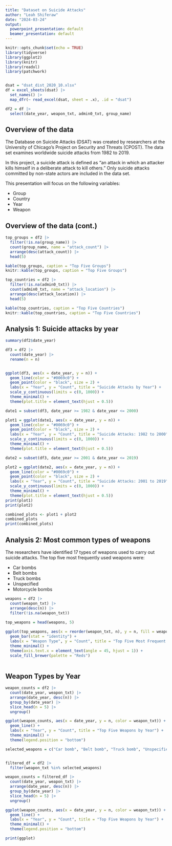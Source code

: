```yaml
---
title: "Dataset on Suicide Attacks"
author: "Leah Shiferaw"
date: "2024-03-24"
output:
  powerpoint_presentation: default
  beamer_presentation: default
---
```



```r

knitr::opts_chunk$set(echo = TRUE)
library(tidyverse)
library(ggplot2)
library(knitr)
library(readxl)
library(patchwork)


dsat = "dsat_dist_2020_10.xlsx"
df = excel_sheets(dsat) |>
  set_names() |>
  map_dfr(~ read_excel(dsat, sheet = .x), .id = "dsat")

df2 = df |>
  select(date_year, weapon_txt, admin0_txt, group_name)

```

## Overview of the data

The Database on Suicide Attacks (DSAT) was created by researchers at the 
University of Chicago's Project on Security and Threats (CPOST). The data set 
examines worldwide suicide attacks from 1982 to 2019. 

In this project, a suicide attack is defined as "an attack in which an attacker kills himself in a deliberate attack to kill others." Only suicide attacks committed by non-state actors are included in the data set.


This presentation will focus on the following variables:

- Group
- Country
- Year
- Weapon


## Overview of the data (cont.)

```r

top_groups = df2 |>
  filter(!is.na(group_name)) |>
  count(group_name, name = "attack_count") |>
  arrange(desc(attack_count)) |>
  head(5)

kable(top_groups, caption = "Top Five Groups")
knitr::kable(top_groups, caption = "Top Five Groups")

```
```r

top_countries = df2 |>
  filter(!is.na(admin0_txt)) |>
  count(admin0_txt, name = "attack_location") |>
  arrange(desc(attack_location)) |>
  head(5)

kable(top_countries, caption = "Top Five Countries")
knitr::kable(top_countries, caption = "Top Five Countries")

```

## Analysis 1: Suicide attacks by year


```r

summary(df2$date_year)

df3 = df2 |>
  count(date_year) |>
  rename(n = n)


ggplot(df3, aes(x = date_year, y = n)) +
  geom_line(color = "#0069c0") +
  geom_point(color = "black", size = 2) +
  labs(x = "Year", y = "Count", title = "Suicide Attacks by Year") +
  scale_y_continuous(limits = c(0, 1000)) +
  theme_minimal() +
  theme(plot.title = element_text(hjust = 0.5))

date1 = subset(df3, date_year >= 1982 & date_year <= 2000)

plot1 = ggplot(date1, aes(x = date_year, y = n)) +
  geom_line(color = "#0069c0") +
  geom_point(color = "black", size = 2) +
  labs(x = "Year", y = "Count", title = "Suicide Attacks: 1982 to 2000") +
  scale_y_continuous(limits = c(0, 1000)) +
  theme_minimal() +
  theme(plot.title = element_text(hjust = 0.5))

date2 = subset(df3, date_year >= 2001 & date_year <= 2019)

plot2 = ggplot(date2, aes(x = date_year, y = n)) +
  geom_line(color = "#0069c0") +
  geom_point(color = "black", size = 2) +
  labs(x = "Year", y = "Count", title = "Suicide Attacks: 2001 to 2019") +
  scale_y_continuous(limits = c(0, 1000)) +
  theme_minimal() +
  theme(plot.title = element_text(hjust = 0.5))
print(plot1)
print(plot2)

combined_plots <- plot1 + plot2
combined_plots
print(combined_plots)

```

## Analysis 2: Most common types of weapons

The researchers have identified 17 types of weapons used to carry out suicide attacks. The top five most frequently used weapons were:

- Car bombs
- Belt bombs
- Truck bombs
- Unspecified
- Motorcycle bombs


```r

weapons = df2 |>
  count(weapon_txt) |>
  arrange(desc(n)) |> 
  filter(!is.na(weapon_txt))
  
top_weapons = head(weapons, 5)  

ggplot(top_weapons, aes(x = reorder(weapon_txt, n), y = n, fill = weapon_txt)) +
  geom_bar(stat = "identity") +
  labs(x = "Weapon Type", y = "Count", title = "Top Five Most Frequent Weapon Types") +
  theme_minimal() +
  theme(axis.text.x = element_text(angle = 45, hjust = 1)) +
  scale_fill_brewer(palette = "Reds") 
  

```

## Weapon Types by Year


```r

weapon_counts = df2 |>
  count(date_year, weapon_txt) |>
  arrange(date_year, desc(n)) |>
  group_by(date_year) |>
  slice_head(n = 5) |>
  ungroup()

ggplot(weapon_counts, aes(x = date_year, y = n, color = weapon_txt)) +
  geom_line() +
  labs(x = "Year", y = "Count", title = "Top Five Weapons by Year") +
  theme_minimal() +
  theme(legend.position = "bottom")

selected_weapons = c("Car bomb", "Belt bomb", "Truck bomb", "Unspecified", "Motorcycle bomb")


filtered_df = df2 |>
  filter(weapon_txt %in% selected_weapons)

weapon_counts = filtered_df |>
  count(date_year, weapon_txt) |>
  arrange(date_year, desc(n)) |>
  group_by(date_year) |>
  slice_head(n = 5) |>
  ungroup()

ggplot(weapon_counts, aes(x = date_year, y = n, color = weapon_txt)) +
  geom_line() +
  labs(x = "Year", y = "Count", title = "Top Five Weapons by Year") +
  theme_minimal() +
  theme(legend.position = "bottom")

print(ggplot)

```



